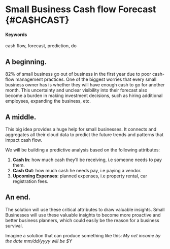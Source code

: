 # Small Business Cash flow Forecast {#CA$HCAST}

#### Keywords {-}

cash flow, forecast, prediction, do

## A beginning.

82% of small business go out of business in the first year due to poor cash-flow management practices. One of the biggest worries that every small business owner has is whether they will have enough cash to go for another month. This uncertainty and unclear visibility into their forecast also become a burden in making investment decisions, such as hiring additional employees, expanding the business, etc.


## A middle.

This big idea provides a huge help for small businesses. It connects and aggregates all their cloud data to predict the future trends and patterns that impact cash flow.

We will be building a predictive analysis based on the following attributes:

1. **Cash In**: how much cash they'll be receiving, i.e someone needs to pay them.
2. **Cash Out**: how much cash he needs pay, i.e paying a vendor.
3. **Upcoming Expenses**:  planned expenses, i.e property rental, car registration fees.


## An end.

The solution will use these critical attributes to draw valuable insights. Small Businesses will use these valuable insights to become more proactive and better business planners, which could easily be the reason for a business survival.

Imagine a solution that can produce something like this:
*My net income by the date mm/dd/yyyy will be $Y*


